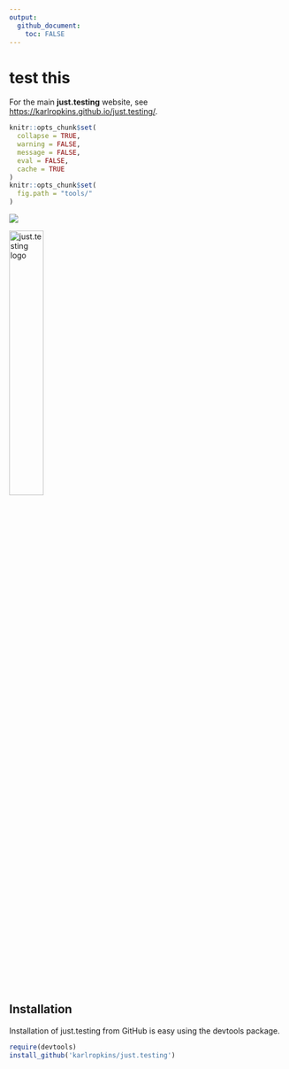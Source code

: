 ```yaml
---
output: 
  github_document: 
    toc: FALSE
---
```


<!-- Edit the README.Rmd only!!! The README.md is generated automatically from README.Rmd. -->

test this
========================================================

For the main **just.testing** website, see <https://karlropkins.github.io/just.testing/>.

```r
knitr::opts_chunk$set(
  collapse = TRUE,
  warning = FALSE,
  message = FALSE,
  eval = FALSE,
  cache = TRUE
)
knitr::opts_chunk$set(
  fig.path = "tools/"
)
```


![](http://cranlogs.r-pkg.org/badges/grand-total/just.testing)


<img src="docs/images/danbo023.png" alt="just.testing logo" width="35%" />


## Installation

Installation of just.testing from GitHub is easy using the devtools
package.

```r
require(devtools)
install_github('karlropkins/just.testing')
```



